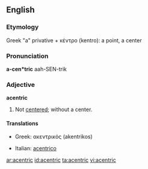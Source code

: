 ==English==

===Etymology===
Greek "a" privative + κέντρο (kentro): a point, a center

===Pronunciation===
'''a-cen*tric'''
aah-SEN-trik

===Adjective===
'''acentric'''

# Not [[center]]ed; without a center.

====Translations====
{{trans-top|without a center}}
*Greek: ακεντρικός (akentrikos)
{{trans-mid}}
*Italian: [[acentrico]]
{{trans-bottom}}

[[ar:acentric]]
[[id:acentric]]
[[ta:acentric]]
[[vi:acentric]]